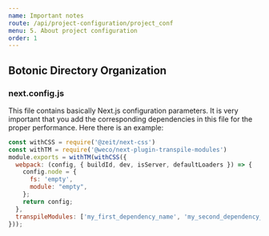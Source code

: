 ```yaml
---
name: Important notes 
route: /api/project-configuration/project_conf
menu: 5. About project configuration
order: 1
---
```


## Botonic Directory Organization

### next.config.js

This file contains basically Next.js configuration parameters. It is very important that you add the corresponding dependencies in this file for the proper performance. Here there is an example:

```javascript
const withCSS = require('@zeit/next-css')
const withTM = require('@weco/next-plugin-transpile-modules')
module.exports = withTM(withCSS({
  webpack: (config, { buildId, dev, isServer, defaultLoaders }) => {
    config.node = {
      fs: 'empty',
      module: "empty",
    };
    return config;
  },
  transpileModules: ['my_first_dependency_name', 'my_second_dependency_name', '...']
}));


